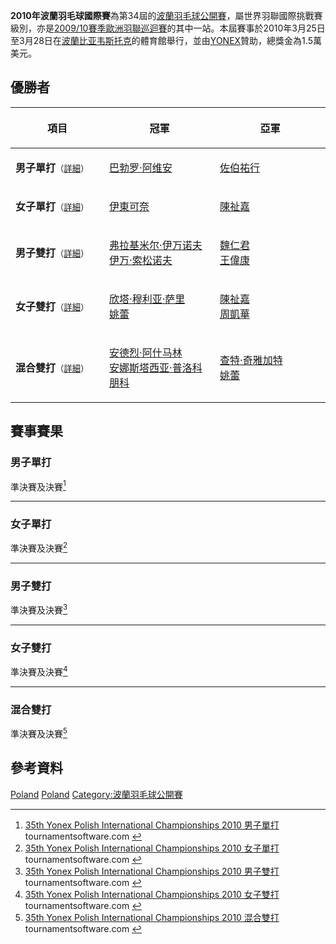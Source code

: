 {{noteTA|G1=Badminton}}
{{infobox badminton event
|name           = 2010年波蘭羽毛球國際賽
|image          = 
|size           = 
|caption        =
|dates          = 2010年3月25日－3月28日
|number_edition =第34屆
|level          = 4A
|prize_money    = 1.5萬美元
|location       = {{POL}}[[比亚韦斯托克|比亚韦斯托克]]
|venue          = 比亚韦斯托克體育館
|previous       = 2009年波蘭羽毛球國際賽 
|next           = 2011年波蘭羽毛球國際賽
}}
'''2010年波蘭羽毛球國際賽'''為第34屆的[[波蘭羽毛球公開賽|波蘭羽毛球公開賽]]，屬世界羽聯國際挑戰賽級別，亦是[[2009/10賽季歐洲羽聯巡迴賽|2009/10賽季歐洲羽聯巡迴賽]]的其中一站。本屆賽事於2010年3月25日至3月28日在[[波蘭|波蘭]][[比亚韦斯托克|比亚韦斯托克]]的體育館舉行，並由[[YONEX|YONEX]]贊助，總獎金為1.5萬美元。

== 優勝者 ==
{| class=wikitable style="font-size:small"
!width="200"|項目
!width="250"|冠軍
!width="250"|亞軍
|-
|'''男子單打'''<small>（[[#男子單打|詳細]]）</small>
|{{flagicon|ESP}} [[巴勃罗·阿维安|巴勃罗·阿维安]]
|{{flagicon|JPN}} [[佐伯祐行|佐伯祐行]]
|-
|'''女子單打'''<small>（[[#女子單打|詳細]]）</small>
|{{flagicon|JPN}} [[伊東可奈|伊東可奈]]
|{{flagicon|HKG}} [[陳祉嘉|陳祉嘉]]
|-
|'''男子雙打'''<small>（[[#男子雙打|詳細]]）</small>
|{{flagicon|RUS}} [[弗拉基米尔·伊万诺夫|弗拉基米尔·伊万诺夫]]<br/>{{flagicon|RUS}} [[伊万·索松诺夫|伊万·索松诺夫]]
|{{flagicon|HKG}} [[魏仁君|魏仁君]]<br/>{{flagicon|HKG}} [[王偉康|王偉康]]
|-
|'''女子雙打'''<small>（[[#女子雙打|詳細]]）</small>
|{{flagicon|SIN}} [[欣塔·穆利亚·萨里|欣塔·穆利亚·萨里]]<br/>{{flagicon|SIN}} [[姚蕾|姚蕾]]
|{{flagicon|HKG}} [[陳祉嘉|陳祉嘉]]<br/>{{flagicon|HKG}} [[周凱華|周凱華]]
|-
|'''混合雙打'''<small>（[[#混合雙打|詳細]]）</small>
|{{flagicon|RUS}} [[安德烈·阿什马林|安德烈·阿什马林]]<br/>{{flagicon|RUS}} [[安娜斯塔西亚·普洛科朋科|安娜斯塔西亚·普洛科朋科]]
|{{flagicon|SIN}} [[查特·奇雅加特|查特·奇雅加特]]<br/>{{flagicon|SIN}} [[姚蕾|姚蕾]]
|}

== 賽事賽果 ==
=== 男子單打 ===
;準決賽及決賽<ref name="MS">[http://tournamentsoftware.com/sport/draw.aspx?id=9B05B536-028D-409D-A184-626C55F2080B&draw=2 35th Yonex Polish International Championships 2010 男子單打] {{Wayback|url=http://tournamentsoftware.com/sport/draw.aspx?id=9B05B536-028D-409D-A184-626C55F2080B&draw=2 |date=20170926123202 }} tournamentsoftware.com {{en}}</ref>
{{4TeamBracket-Tennis3-v2
| team-width=200
| RD1-seed1=1
| RD1-team1={{flagicon|DEN}} [[乔希姆·佩尔森|乔希姆·佩尔森]]
| RD1-score1-1=10
| RD1-score1-2=16
| RD1-score1-3=
| RD1-seed2=
| RD1-team2='''{{flagicon|ESP}} [[巴勃罗·阿维安|巴勃罗·阿维安]]
| RD1-score2-1='''21
| RD1-score2-2='''21
| RD1-score2-3=

| RD1-seed3=Q
| RD1-team3='''{{flagicon|JPN}} [[佐伯祐行|佐伯祐行]]
| RD1-score3-1='''21
| RD1-score3-2=17
| RD1-score3-3='''21
| RD1-seed4=Q
| RD1-team4={{flagicon|JPN}} [[早崎修平|早崎修平]]
| RD1-score4-1=14
| RD1-score4-2='''21
| RD1-score4-3=5

| RD2-seed1=
| RD2-team1='''{{flagicon|ESP}} [[巴勃罗·阿维安|巴勃罗·阿维安]]
| RD2-score1-1='''21
| RD2-score1-2='''21
| RD2-score1-3=
| RD2-seed2=Q
| RD2-team2={{flagicon|JPN}} [[佐伯祐行|佐伯祐行]]
| RD2-score2-1=12
| RD2-score2-2=10
| RD2-score2-3=
}}
----
=== 女子單打 ===
;準決賽及決賽<ref name="WS">[http://tournamentsoftware.com/sport/draw.aspx?id=9B05B536-028D-409D-A184-626C55F2080B&draw=4 35th Yonex Polish International Championships 2010 女子單打] {{Wayback|url=http://tournamentsoftware.com/sport/draw.aspx?id=9B05B536-028D-409D-A184-626C55F2080B&draw=4 |date=20170926112948 }} tournamentsoftware.com {{en}}</ref>
{{4TeamBracket-Tennis3-v2
| team-width=200
| RD1-seed1=
| RD1-team1={{flagicon|POL}} [[Wang_Lin_Ling|Wang Lin Ling]]
| RD1-score1-1=15
| RD1-score1-2='''21
| RD1-score1-3=14
| RD1-seed2=Q
| RD1-team2='''{{flagicon|JPN}} [[伊東可奈|伊東可奈]]
| RD1-score2-1='''21
| RD1-score2-2=16
| RD1-score2-3='''21

| RD1-seed3=4
| RD1-team3='''{{flagicon|HKG}} [[陳祉嘉|陳祉嘉]]
| RD1-score3-1='''21
| RD1-score3-2='''21
| RD1-score3-3=
| RD1-seed4=
| RD1-team4={{flagicon|RUS}} [[安娜斯塔西亚·普洛科朋科|安娜斯塔西亚·普洛科朋科]]
| RD1-score4-1=15
| RD1-score4-2=16
| RD1-score4-3=

| RD2-seed1=Q
| RD2-team1='''{{flagicon|JPN}} [[伊東可奈|伊東可奈]]
| RD2-score1-1='''21
| RD2-score1-2='''21
| RD2-score1-3=
| RD2-seed2=4
| RD2-team2={{flagicon|HKG}} [[陳祉嘉|陳祉嘉]]
| RD2-score2-1=14
| RD2-score2-2=18
| RD2-score2-3=
}}
----

=== 男子雙打 ===
;準決賽及決賽<ref name="MD">[http://tournamentsoftware.com/sport/draw.aspx?id=9B05B536-028D-409D-A184-626C55F2080B&draw=6 35th Yonex Polish International Championships 2010 男子雙打] tournamentsoftware.com {{en}}</ref>
{{4TeamBracket-Tennis3-v2
| team-width=200
| RD1-seed1=1
| RD1-team1='''{{flagicon|HKG}} [[魏仁君|魏仁君]]<br/> {{flagicon|HKG}} [[王偉康|王偉康]]
| RD1-score1-1='''21
| RD1-score1-2='''21
| RD1-score1-3=
| RD1-seed2=Q
| RD1-team2={{flagicon|SIN}} [[陈勇肇|陈勇肇]]<br/> {{flagicon|SIN}} [[黄梓良|黄梓良]]
| RD1-score2-1=18
| RD1-score2-2=14
| RD1-score2-3=

| RD1-seed3=
| RD1-team3={{flagicon|POL}} [[亚当·克瓦林纳|亚当·克瓦林纳]]<br/> {{flagicon|POL}} [[卢卡斯·莫伦|卢卡斯·莫伦]]
| RD1-score3-1='''21
| RD1-score3-2=17
| RD1-score3-3=16
| RD1-seed4=2
| RD1-team4='''{{flagicon|RUS}} [[弗拉基米尔·伊万诺夫|弗拉基米尔·伊万诺夫]]<br/> {{flagicon|RUS}} [[伊万·索松诺夫|伊万·索松诺夫]]
| RD1-score4-1=9
| RD1-score4-2='''21
| RD1-score4-3='''21

| RD2-seed1=1
| RD2-team1={{flagicon|HKG}} [[魏仁君|魏仁君]]<br/> {{flagicon|HKG}} [[王偉康|王偉康]]
| RD2-score1-1=17
| RD2-score1-2='''21
| RD2-score1-3=14
| RD2-seed2=2
| RD2-team2='''{{flagicon|RUS}} [[弗拉基米尔·伊万诺夫|弗拉基米尔·伊万诺夫]]<br/> {{flagicon|RUS}} [[伊万·索松诺夫|伊万·索松诺夫]]
| RD2-score2-1='''21
| RD2-score2-2=14
| RD2-score2-3='''21
}}
----

=== 女子雙打 ===
;準決賽及決賽<ref name="WD">[http://tournamentsoftware.com/sport/draw.aspx?id=9B05B536-028D-409D-A184-626C55F2080B&draw=8 35th Yonex Polish International Championships 2010 女子雙打] tournamentsoftware.com {{en}}</ref>
{{4TeamBracket-Tennis3-v2
| team-width=200
| RD1-seed1=1
| RD1-team1='''{{flagicon|SIN}} [[欣塔·穆利亚·萨里|欣塔·穆利亚·萨里]]<br/> {{flagicon|SIN}} [[姚蕾|姚蕾]]
| RD1-score1-1=18
| RD1-score1-2='''21
| RD1-score1-3='''21
| RD1-seed2=3
| RD1-team2={{flagicon|RUS}} [[塔吉娜·比比克|塔吉娜·比比克]]<br/> {{flagicon|RUS}} [[奥尔佳·戈洛瓦诺娃|奥尔佳·戈洛瓦诺娃]]
| RD1-score2-1='''21
| RD1-score2-2=6
| RD1-score2-3=15

| RD1-seed3=4
| RD1-team3='''{{flagicon|HKG}} [[陳祉嘉|陳祉嘉]]<br/> {{flagicon|HKG}} [[周凱華|周凱華]]
| RD1-score3-1='''21
| RD1-score3-2='''21
| RD1-score3-3=
| RD1-seed4=
| RD1-team4={{nowrap|{{flagicon|POL}} [[Natalia_Pocztowiak|Natalia Pocztowiak]]<br/> {{flagicon|POL}} [[阿格涅什卡·维特科夫斯卡|阿格涅什卡·维特科夫斯卡]]}}
| RD1-score4-1=19
| RD1-score4-2=10
| RD1-score4-3=

| RD2-seed1=1
| RD2-team1='''{{flagicon|SIN}} [[欣塔·穆利亚·萨里|欣塔·穆利亚·萨里]]<br/> {{flagicon|SIN}} [[姚蕾|姚蕾]]
| RD2-score1-1=18
| RD2-score1-2='''21
| RD2-score1-3='''21
| RD2-seed2=4
| RD2-team2={{flagicon|HKG}} [[陳祉嘉|陳祉嘉]]<br/> {{flagicon|HKG}} [[周凱華|周凱華]]
| RD2-score2-1='''21
| RD2-score2-2=16
| RD2-score2-3=10
}}
----

=== 混合雙打 ===
;準決賽及決賽<ref name="XD">[http://tournamentsoftware.com/sport/draw.aspx?id=9B05B536-028D-409D-A184-626C55F2080B&draw=10 35th Yonex Polish International Championships 2010 混合雙打] {{Wayback|url=http://tournamentsoftware.com/sport/draw.aspx?id=9B05B536-028D-409D-A184-626C55F2080B&draw=10 |date=20170927004514 }} tournamentsoftware.com {{en}}</ref>
{{4TeamBracket-Tennis3-v2
| team-width=200
| RD1-seed1=
| RD1-team1={{flagicon|HKG}} [[王偉康|王偉康]]<br/> {{flagicon|HKG}} [[周凱華|周凱華]]
| RD1-score1-1=22
| RD1-score1-2='''21
| RD1-score1-3=17
| RD1-seed2=
| RD1-team2='''{{flagicon|SIN}} [[查特·奇雅加特|查特·奇雅加特]]<br/> {{flagicon|SIN}} [[姚蕾|姚蕾]]
| RD1-score2-1='''24
| RD1-score2-2=18
| RD1-score2-3='''21

| RD1-seed3=
| RD1-team3='''{{flagicon|RUS}} [[安德烈·阿什马林|安德烈·阿什马林]]<br/> {{flagicon|RUS}} [[安娜斯塔西亚·普洛科朋科|安娜斯塔西亚·普洛科朋科]]
| RD1-score3-1=18
| RD1-score3-2='''21
| RD1-score3-3='''21
| RD1-seed4=2
| RD1-team4={{nowrap|{{flagicon|UKR}} [[瓦列里·阿特拉什琴科夫|瓦列里·阿特拉什琴科夫]]<br/> {{flagicon|UKR}} [[埃琳娜·普鲁斯|埃琳娜·普鲁斯]]}}
| RD1-score4-1='''21
| RD1-score4-2=15
| RD1-score4-3=19

| RD2-seed1=
| RD2-team1={{flagicon|SIN}} [[查特·奇雅加特|查特·奇雅加特]]<br/> {{flagicon|SIN}} [[姚蕾|姚蕾]]
| RD2-score1-1=12
| RD2-score1-2=17
| RD2-score1-3=
| RD2-seed2=
| RD2-team2='''{{flagicon|RUS}} [[安德烈·阿什马林|安德烈·阿什马林]]<br/> {{flagicon|RUS}} [[安娜斯塔西亚·普洛科朋科|安娜斯塔西亚·普洛科朋科]]
| RD2-score2-1='''21
| RD2-score2-2='''21
| RD2-score2-3=
}}

== 參考資料 ==
{{Reflist}}

[[Category:2010年世界羽聯國際挑戰賽|Poland]]
[[Category:2009/10賽季歐洲羽聯巡迴賽|Poland]]
[[Category:波蘭羽毛球公開賽|Category:波蘭羽毛球公開賽]]
